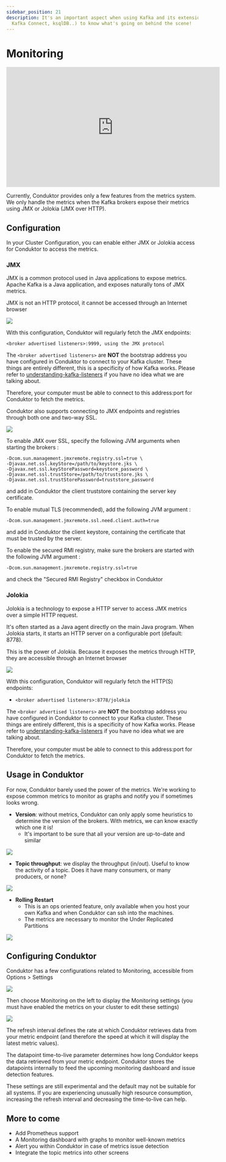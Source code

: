 ```yaml
---
sidebar_position: 21
description: It's an important aspect when using Kafka and its extensions (Kafka Streams,
  Kafka Connect, ksqlDB..) to know what's going on behind the scene!
---
```



# Monitoring

<iframe
  width="560"
  height="315"
  src="https://www.youtube.com/embed/Uuo-xyJup4M"
  title="YouTube video player"
  frameborder="0"
  allow="accelerometer; autoplay; clipboard-write; encrypted-media; gyroscope; picture-in-picture"
  allowfullscreen
></iframe>

Currently, Conduktor provides only a few features from the metrics system. We only handle the metrics when the Kafka brokers expose their metrics using JMX or Jolokia (JMX over HTTP).&#x20;

## Configuration

In your Cluster Configuration, you can enable either JMX or Jolokia access for Conduktor to access the metrics.

### JMX

JMX is a common protocol used in Java applications to expose metrics. Apache Kafka is a Java application, and exposes naturally tons of JMX metrics.

<InfoBox type="warning">
  JMX is not an HTTP protocol, it cannot be accessed through an Internet browser
</InfoBox>

![](./assets/2021-02-03-14-04-03-metrics.png)

With this configuration, Conduktor will regularly fetch the JMX endpoints:

`<broker advertised listeners>:9999, using the JMX protocol`

The `<broker advertised listeners>` are **NOT** the bootstrap address you have configured in Conduktor to connect to your Kafka cluster. These things are entirely different, this is a specificity of how Kafka works. Please refer to [understanding-kafka-listeners](./setting-up-a-connection-to-kafka/impossible-connection-setups#understanding-kafka-listeners) if you have no idea what we are talking about.

Therefore, your computer must be able to connect to this address:port for Conduktor to fetch the metrics.

Conduktor also supports connecting to JMX endpoints and registries through both one and two-way SSL.&#x20;

![](./assets/2021-02-03-14-47-56-metrics-ssl.png)

To enable JMX over SSL, specify the following JVM arguments when starting the brokers :&#x20;

```
-Dcom.sun.management.jmxremote.registry.ssl=true \
-Djavax.net.ssl.keyStore=/path/to/keystore.jks \
-Djavax.net.ssl.keyStorePassword=keystore_password \
-Djavax.net.ssl.trustStore=/path/to/truststore.jks \
-Djavax.net.ssl.trustStorePassword=truststore_password
```

and add in Conduktor the client truststore containing the server key certificate.

To enable mutual TLS (recommended), add the following JVM argument :

```
-Dcom.sun.management.jmxremote.ssl.need.client.auth=true
```

and add in Conduktor the client keystore, containing the certificate that must be trusted by the server.

To enable the secured RMI registry, make sure the brokers are started with the following JVM argument :

```
-Dcom.sun.management.jmxremote.registry.ssl=true
```

and check the "Secured RMI Registry" checkbox in Conduktor

### Jolokia

Jolokia is a technology to expose a HTTP server to access JMX metrics over a simple HTTP request.

It's often started as a Java agent directly on the main Java program. When Jolokia starts, it starts an HTTP server on a configurable port (default: 8778).

<InfoBox type="info">
  This is the power of Jolokia. Because it exposes the metrics through HTTP, they are accessible
  through an Internet browser
</InfoBox>

![](./assets/screenshot-2021-01-17-at-21.56.35.png)

With this configuration, Conduktor will regularly fetch the HTTP(S) endpoints:

- `<broker advertised listeners>:8778/jolokia`

The `<broker advertised listeners>` are **NOT** the bootstrap address you have configured in Conduktor to connect to your Kafka cluster. These things are entirely different, this is a specificity of how Kafka works. Please refer to [understanding-kafka-listeners](./setting-up-a-connection-to-kafka/impossible-connection-setups#understanding-kafka-listeners) if you have no idea what we are talking about.

Therefore, your computer must be able to connect to this address:port for Conduktor to fetch the metrics.

## Usage in Conduktor

For now, Conduktor barely used the power of the metrics. We're working to expose common metrics to monitor as graphs and notify you if sometimes looks wrong.

- **Version**: without metrics, Conduktor can only apply some heuristics to determine the version of the brokers. With metrics, we can know exactly which one it is!
  - It's important to be sure that all your version are up-to-date and similar

![](./assets/screenshot-2021-01-18-at-00.08.51.png)

- **Topic throughput**: we display the throughput (in/out). Useful to know the activity of a topic. Does it have many consumers, or many producers, or none?

![](./assets/screenshot-2021-01-18-at-00.13.05.png)

- **Rolling Restart**
  - This is an ops oriented feature, only available when you host your own Kafka and when Conduktor can ssh into the machines.
  - The metrics are necessary to monitor the Under Replicated Partitions

![](./assets/screenshot-2021-01-18-at-00.15.37.png)

## Configuring Conduktor

Conduktor has a few configurations related to Monitoring, accessible from Options > Settings

![](./assets/settings-menu.png)

Then choose Monitoring on the left to display the Monitoring settings (you must have enabled the metrics on your cluster to edit these settings)

![](./assets/monitoring-settings-small.png)

The refresh interval defines the rate at which Conduktor retrieves data from your metric endpoint (and therefore the speed at which it will display the latest metric values).

The datapoint time-to-live parameter determines how long Conduktor keeps the data retrieved from your metric endpoint. Conduktor stores the datapoints internally to feed the upcoming monitoring dashboard and issue detection features.&#x20;

These settings are still experimental and the default may not be suitable for all systems. If you are experiencing unusually high resource consumption, increasing the refresh interval and decreasing the time-to-live can help.

## More to come

- Add Prometheus support
- A Monitoring dashboard with graphs to monitor well-known metrics
- Alert you within Conduktor in case of metrics issue detection
- Integrate the topic metrics into other screens
